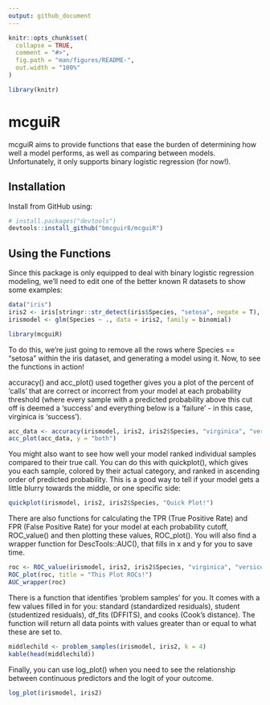 ```yaml
---
output: github_document
---
```


<!-- README.md is generated from README.Rmd. Please edit that file -->

```r
knitr::opts_chunk$set(
  collapse = TRUE,
  comment = "#>",
  fig.path = "man/figures/README-",
  out.width = "100%"
)
```

```r
library(knitr)
```

# mcguiR

<!-- badges: start -->
<!-- badges: end -->

mcguiR aims to provide functions that ease the burden of determining how well a 
model performs, as well as comparing between models.  Unfortunately, it only
supports binary logistic regression (for now!).  

## Installation

Install from GitHub using:

``` r
# install.packages("devtools")
devtools::install_github("bmcguir8/mcguiR")
```
## Using the Functions

Since this package is only equipped to deal with binary logistic regression 
modeling, we'll need to edit one of the better known R datasets to show some examples:

```r
data("iris")
iris2 <- iris[stringr::str_detect(iris$Species, "setosa", negate = T), ]
irismodel <- glm(Species ~ ., data = iris2, family = binomial)

library(mcguiR)
```

To do this, we're just going to remove all the rows where Species == "setosa" within the iris dataset, and generating a model using it.
Now, to see the functions in action!

accuracy() and acc_plot() used together gives you a plot of the percent of 'calls' that are correct or incorrect from your model at each probability threshold (where every sample with a predicted probability above this cut off is deemed a 'success' and everything below is a 'failure' - in this case, virginica is 'success').
```r
acc_data <- accuracy(irismodel, iris2, iris2$Species, "virginica", "versicolor")
acc_plot(acc_data, y = "both")
```

You might also want to see how well your model ranked individual samples compared to their true call.  You can do this with quickplot(), which gives you each sample, colored by their actual category, and ranked in ascending order of predicted probability.  This is a good way to tell if your model gets a little blurry towards the middle, or one specific side:

```r
quickplot(irismodel, iris2, iris2$Species, "Quick Plot!")
```

There are also functions for calculating the TPR (True Positive Rate) and FPR (False Positive Rate) for your model at each probability cutoff, ROC_value() and then plotting these values, ROC_plot().  You will also find a wrapper function for DescTools::AUC(), that fills in x and y for you to save time.

```r
roc <- ROC_value(irismodel, iris2, iris2$Species, "virginica", "versicolor")
ROC_plot(roc, title = "This Plot ROCs!")
AUC_wrapper(roc)
```

There is a function that identifies 'problem samples' for you. It comes with a few values filled in for you: standard (standardized residuals), student (studentized residuals), df_fits (DFFITS), and cooks (Cook's distance).  The function will return all data points with values greater than or equal to what these are set to.

```r
middlechild <- problem_samples(irismodel, iris2, k = 4)
kable(head(middlechild))
```

Finally, you can use log_plot() when you need to see the relationship between continuous predictors and the logit of your outcome.

```r
log_plot(irismodel, iris2)
```
